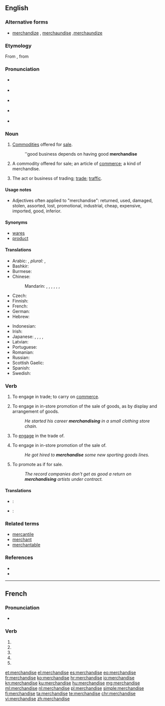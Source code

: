{{also|merchandisé}}
==English==

===Alternative forms===
* [[merchandize]] {{qualifier|non‐standard}}, [[merchaundise]] {{qualifier|obsolete}},[[merchaundize]] {{qualifier|obsolete}}

===Etymology===
From {{etyl|xno|en}} {{term|marchaundise|lang=fro}}, from {{term|marchaunt|lang=fro||merchant}}

===Pronunciation===
* {{a|GenAm}} {{qualifier|noun}} {{IPA|/ˈmɝtʃənˌdaɪs/|/ˈmɝtʃənˌdaɪz/}}
* {{a|GenAm}} {{qualifier|verb}} {{IPA|/ˈmɝtʃənˌdaɪz/}}
* {{a|RP}} {{qualifier|noun}} {{IPA|/ˈmɜːtʃənˌdaɪs/|/ˈmɜːtʃənˌdaɪz/}}
* {{a|RP}} {{qualifier|verb}} {{IPA|/ˈmɜːtʃənˌdaɪz/}}
* {{audio|en-us-merchandise.ogg|Audio (US)}}

===Noun===
{{en-noun|-|s}}

# {{context|uncountable|lang=en}} [[commodity|Commodities]] offered for [[sale]].
#: ''good business depends on having good '''merchandise'''
# {{context|countable|lang=en}} A commodity offered for sale; an article of [[commerce]]; a kind of merchandise.
# {{context|uncountable|lang=en}} The act or business of trading; [[trade]]; [[traffic]].

====Usage notes====
* Adjectives often applied to "merchandise": returned, used, damaged, stolen, assorted, lost, promotional, industrial, cheap, expensive, imported, good, inferior.

====Synonyms====
* [[wares]]
* [[product]]

====Translations====
{{trans-top|commodities offered for sale}}
* Arabic: {{t|ar|بِضَاعَة|f|tr=biḍāʾa|sc=Arab}}, ''plural:'' {{t|ar|بَضَائِعُ|f-p|tr=baḍāʾiʿ|sc=Arab}}, {{t|ar|سِلَع|m|tr=silaʿ|sc=Arab}}
* Bashkir: {{t|ba|тауар}}
* Burmese: {{t+|my|ကုန်|tr=kon|sc=Mymr}}
* Chinese:
*: Mandarin: {{t|cmn|產品|sc=Hani}}, {{t+|cmn|产品|tr=chǎnpǐn|sc=Hani}}, {{t+|cmn|貨物|sc=Hani}}, {{t+|cmn|货物|tr=huòwù|sc=Hani}}, {{t+|cmn|物品|tr=wùpǐn|sc=Hani}}, {{t+|cmn|製品|sc=Hani}}, {{t|cmn|制品|tr=zhìpǐn|sc=Hani}}
* Czech: {{t+|cs|zboží|n}}
* Finnish: {{t+|fi|kauppatavara}}
* French: {{t+|fr|marchandise}}
* German: {{t+|de|Ware|alt=Waren|f-p}}
* Hebrew: {{t+|he|סחורה|f|tr=skhoyre|sc=Hebr}}
{{trans-mid}}
* Indonesian: {{t+|id|barang dagangan}}
* Irish: {{t|ga|earra|m}}
* Japanese: {{t+|ja|品物|tr=しなもの, shinamonó|sc=Jpan}}, {{t+|ja|商品|tr=しょうひん, shōhin|sc=Jpan}}, {{t+|ja|物品|tr=ぶっぴん, buppin|sc=Jpan}}, {{t+|ja|品|tr=しな, shina|sc=Jpan}}, {{t|ja|商材|tr=しょうざい, shōzai|sc=Jpan}}
* Latvian: {{t+|lv|prece|f}}
* Portuguese: {{t+|pt|mercadoria|f}}
* Romanian: {{t|ro|marfă|f}}
* Russian: {{t+|ru|товар|m|tr=továr}}
* Scottish Gaelic: {{t|gd|bathar|m}}
* Spanish: {{t+|es|mercancía|f}}
* Swedish: {{t|sv|handelsvaror}}
{{trans-bottom}}

===Verb===
{{en-verb|merchandis|ing}}

# {{context|intransitive|archaic|lang=en}} To engage in trade; to carry on [[commerce]].
#: {{rfquotek|Francis Bacon}}
# {{context|intransitive|lang=en}} To engage in in-store promotion of the sale of goods, as by display and arrangement of goods.
#: ''He started his career '''merchandising''' in a small clothing store chain.''
# {{context|transitive|archaic|lang=en}} To [[engage]] in the trade of.
# {{context|transitive|lang=en}} To engage in in-store promotion of the sale of.
#: ''He got hired to '''merchandise''' some new sporting goods lines.''
# {{context|transitive|lang=en}} To promote as if for sale.
#: ''The record companies don't get as good a return on '''merchandising''' artists under contract.''

====Translations====
{{trans-top|to engage in the trade of}}
* {{ttbc|ro}}: {{t+|ro|comerț|n}}
{{trans-mid}}
* {{ttbc|sv}}: {{t+|sv|handla}}
{{trans-bottom}}

===Related terms===
* [[mercantile]]
* [[merchant]]
* [[merchantable]]

===References===
* {{R:OED2}}
* {{R:Online Etymology Dictionary}}

----

==French==

===Pronunciation===
* {{homophones|lang=fr|merchandisent|merchandises}}

===Verb===
{{fr-verb-form}}

# {{conjugation of|merchandiser||1|s|pres|ind|lang=fr}}
# {{conjugation of|merchandiser||3|s|pres|ind|lang=fr}}
# {{conjugation of|merchandiser||1|s|pres|sub|lang=fr}}
# {{conjugation of|merchandiser||1|s|pres|sub|lang=fr}}
# {{conjugation of|merchandiser||2|s|imp|lang=fr}}

[[et:merchandise]]
[[el:merchandise]]
[[es:merchandise]]
[[eo:merchandise]]
[[fr:merchandise]]
[[ko:merchandise]]
[[hr:merchandise]]
[[io:merchandise]]
[[kn:merchandise]]
[[ku:merchandise]]
[[hu:merchandise]]
[[mg:merchandise]]
[[ml:merchandise]]
[[nl:merchandise]]
[[pl:merchandise]]
[[simple:merchandise]]
[[fi:merchandise]]
[[ta:merchandise]]
[[te:merchandise]]
[[chr:merchandise]]
[[vi:merchandise]]
[[zh:merchandise]]